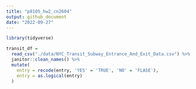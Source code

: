 ```yaml
---
title: "p8105_hw2_cn2604"
output: github_document
date: "2022-09-27"
---
```


```r
library(tidyverse)
```
```r
transit_df = 
  read_csv("./data/NYC_Transit_Subway_Entrance_And_Exit_Data.csv") %>% 
  janitor::clean_names() %>% 
  mutate(
    entry = recode(entry, 'YES' = 'TRUE', 'NO' = 'FLASE'),
    entry = as.logical(entry)
  )
  
```




